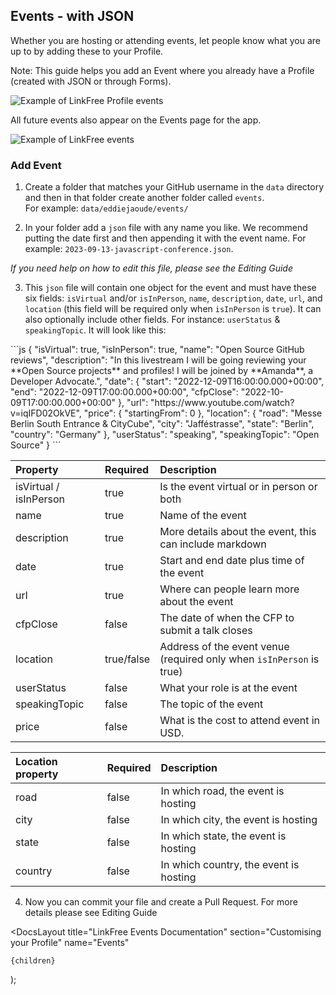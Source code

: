 
## Events - with JSON

Whether you are hosting or attending events, let people know what you are up to by adding these to your Profile.

Note: This guide helps you add an Event where you already have a Profile (created with JSON or through Forms).

![Example of LinkFree Profile events](https://user-images.githubusercontent.com/624760/209358132-0a3e20a8-a996-4a9f-b9c3-90d3056d2cf3.png)

All future events also appear on the Events page for the app.

![Example of LinkFree events](https://user-images.githubusercontent.com/624760/209358117-84f3d893-065e-4ff3-a5e7-6533752306c5.png)

### Add Event

1. Create a folder that matches your GitHub username in the `data` directory and then in that folder create another folder called `events`.  
   For example: `data/eddiejaoude/events/`

2. In your folder add a `json` file with any name you like. We recommend putting the date first and then appending it with the event name.
   For example: `2023-09-13-javascript-conference.json`.

_If you need help on how to edit this file, please see the <Link href="/docs/how-to-guides/editing">Editing Guide</Link>_

3. This `json` file will contain one object for the event and must have these six fields: `isVirtual` and/or `isInPerson`, `name`, `description`, `date`, `url`, and `location` (this field will be required only when `isInPerson` is `true`).
   It can also optionally include other fields. For instance: `userStatus` & `speakingTopic`. It will look like this:

<ClipboardCopy>
```js
{
  "isVirtual": true,
  "isInPerson": true,
  "name": "Open Source GitHub reviews",
  "description": "In this livestream I will be going reviewing your **Open Source projects** and profiles! I will be joined by **Amanda**, a Developer Advocate.",
  "date": {
    "start": "2022-12-09T16:00:00.000+00:00",
    "end": "2022-12-09T17:00:00.000+00:00",
    "cfpClose": "2022-10-09T17:00:00.000+00:00"
  },
  "url": "https://www.youtube.com/watch?v=iqIFD02OkVE",
  "price": {
    "startingFrom": 0
  },
  "location": {
    "road": "Messe Berlin South Entrance & CityCube",
    "city": "Jafféstrasse",
    "state": "Berlin",
    "country": "Germany"
  },
  "userStatus": "speaking",
  "speakingTopic": "Open Source"
}
```
</ClipboardCopy>

| Property               | Required   | Description                                                          |
| :--------------------- | :--------- | :------------------------------------------------------------------- |
| isVirtual / isInPerson | true       | Is the event virtual or in person or both                            |
| name                   | true       | Name of the event                                                    |
| description            | true       | More details about the event, this can include markdown              |
| date                   | true       | Start and end date plus time of the event                            |
| url                    | true       | Where can people learn more about the event                          |
| cfpClose               | false      | The date of when the CFP to submit a talk closes                     |
| location               | true/false | Address of the event venue (required only when `isInPerson` is true) |
| userStatus             | false      | What your role is at the event                                       |
| speakingTopic          | false      | The topic of the event                                               |
| price                  | false      | What is the cost to attend event in USD.                             |

| Location property | Required | Description                            |
| :---------------- | :------- | :------------------------------------- |
| road              | false    | In which road, the event is hosting    |
| city              | false    | In which city, the event is hosting    |
| state             | false    | In which state, the event is hosting   |
| country           | false    | In which country, the event is hosting |

4. Now you can commit your file and create a Pull Request. For more details please see <Link href="/docs/how-to-guides/editing">Editing Guide</Link>

  <DocsLayout
    title="LinkFree Events Documentation"
    section="Customising your Profile"
    name="Events"
  >
    {children}
  </DocsLayout>
);
